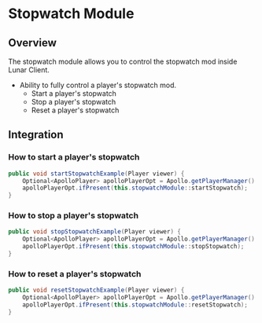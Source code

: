 # Stopwatch Module

## Overview

The stopwatch module allows you to control the stopwatch mod inside Lunar Client.

- Ability to fully control a player's stopwatch mod.
  - Start a player's stopwatch
  - Stop a player's stopwatch
  - Reset a player's stopwatch

## Integration

### How to start a player's stopwatch

```java
public void startStopwatchExample(Player viewer) {
    Optional<ApolloPlayer> apolloPlayerOpt = Apollo.getPlayerManager().getPlayer(viewer.getUniqueId());
    apolloPlayerOpt.ifPresent(this.stopwatchModule::startStopwatch);
}
```

### How to stop a player's stopwatch

```java
public void stopStopwatchExample(Player viewer) {
    Optional<ApolloPlayer> apolloPlayerOpt = Apollo.getPlayerManager().getPlayer(viewer.getUniqueId());
    apolloPlayerOpt.ifPresent(this.stopwatchModule::stopStopwatch);
}
```

### How to reset a player's stopwatch

```java
public void resetStopwatchExample(Player viewer) {
    Optional<ApolloPlayer> apolloPlayerOpt = Apollo.getPlayerManager().getPlayer(viewer.getUniqueId());
    apolloPlayerOpt.ifPresent(this.stopwatchModule::resetStopwatch);
}
```
